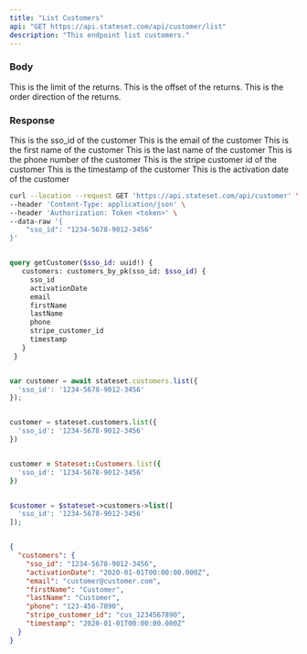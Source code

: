 ```yaml
---
title: "List Customers"
api: "GET https://api.stateset.com/api/customer/list"
description: "This endpoint list customers."
---
```


### Body

<ParamField body="limit" required="false" type="string">
  This is the limit of the returns.
</ParamField>

<ParamField body="offset" required="false" type="string">
  This is the offset of the returns.
</ParamField>

<ParamField body="order_direction" required="false" type="string">
  This is the order direction of the returns.
</ParamField>

### Response

<ResponseField name="sso_id" type="string">
  This is the sso_id of the customer
</ResponseField>

<ResponseField name="email" type="string">
  This is the email of the customer
</ResponseField>

<ResponseField name="firstName" type="string">
  This is the first name of the customer
</ResponseField>

<ResponseField name="lastName" type="string">
  This is the last name of the customer
</ResponseField>

<ResponseField name="phone" type="string">
  This is the phone number of the customer
</ResponseField>

<ResponseField name="stripe_customer_id" type="string">
  This is the stripe customer id of the customer
</ResponseField>

<ResponseField name="timestamp" type="string">
  This is the timestamp of the customer
</ResponseField>

<ResponseField name="activationDate" type="string">
  This is the activation date of the customer
</ResponseField>


<RequestExample>

```bash cURL
curl --location --request GET 'https://api.stateset.com/api/customer' \
--header 'Content-Type: application/json' \
--header 'Authorization: Token <token>' \
--data-raw '{
    "sso_id": "1234-5678-9012-3456"
}'
```

```graphQL GraphQL

query getCustomer($sso_id: uuid!) {
   customers: customers_by_pk(sso_id: $sso_id) {
     sso_id
     activationDate
     email
     firstName
     lastName
     phone
     stripe_customer_id
     timestamp
   }
 }

```

```javascript Node.js

var customer = await stateset.customers.list({
  'sso_id': '1234-5678-9012-3456'
});

```

```python Python

customer = stateset.customers.list({
  'sso_id': '1234-5678-9012-3456'
})

```

```ruby Ruby

customer = Stateset::Customers.list({
  'sso_id': '1234-5678-9012-3456'
})

```

```php PHP

$customer = $stateset->customers->list([
  'sso_id': '1234-5678-9012-3456'
]);

```

```go Golang


```


</RequestExample>

<ResponseExample>

```json Response
{
  "customers": {
    "sso_id": "1234-5678-9012-3456",
    "activationDate": "2020-01-01T00:00:00.000Z",
    "email": "customer@customer.com",
    "firstName": "Customer",
    "lastName": "Customer",
    "phone": "123-456-7890",
    "stripe_customer_id": "cus_1234567890",
    "timestamp": "2020-01-01T00:00:00.000Z"
  }
}
```

</ResponseExample>
